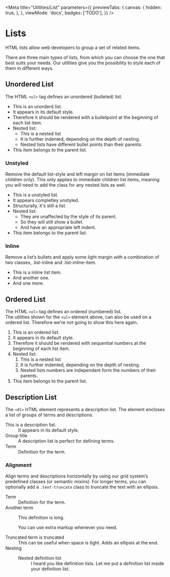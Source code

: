 
<Meta
  title="Utilities/List"
  parameters={{
    previewTabs: {
      canvas: {
        hidden: true,
      },
    },
    viewMode: 'docs',
    badges: ['TODO'],
  }}
/>

# Lists

<p className="lead">HTML lists allow web developers to group a set of related items.</p>

There are three main types of lists, from which you can choose the one that best suits your needs.
Our utilities give you the possibility to style each of them in different ways.

## Unordered List

The HTML `<ul>` tag defines an unordered (bulleted) list.

<Canvas>
  <Story name="Unordered List">
    <ul>
      <li>This is an unorderd list.</li>
      <li>It appears in its default style.</li>
      <li>
        Therefore it should be rendered with a bulletpoint at the beginning of each list item.
      </li>
      <li>
        Nested list:
        <ul>
          <li>This is a nested list</li>
          <li>It is further indented, depending on the depth of nesting.</li>
          <li>Nested lists have different bullet points than their parents.</li>
        </ul>
      </li>
      <li>This item belongs to the parent list.</li>
    </ul>
  </Story>
</Canvas>

### Unstyled

Remove the default list-style and left margin on list items (immediate children only). This only applies to immediate children list items, meaning you will need to add the class for any nested lists as well.

<Canvas withSource="open">
  <Story name="Unordered unstyled">
    <ul className="list-unstyled">
      <li>This is a unstyled list.</li>
      <li>It appears completley unstyled.</li>
      <li>Structurally, it's still a list.</li>
      <li>
        Nested list:
        <ul>
          <li>They are unaffected by the style of its parent.</li>
          <li>So they will still show a bullet.</li>
          <li>And have an appropriate left indent.</li>
        </ul>
      </li>
      <li>This item belongs to the parent list.</li>
    </ul>
  </Story>
</Canvas>

### Inline

Remove a list’s bullets and apply some light margin with a combination of two classes, .list-inline and .list-inline-item.

<Canvas withSource="open">
  <Story name="Unordered inline">
    <ul className="list-inline">
      <li className="list-inline-item">This is a inline list item.</li>
      <li className="list-inline-item">And another one.</li>
      <li className="list-inline-item">And one more.</li>
    </ul>
  </Story>
</Canvas>

## Ordered List

The HTML `<ol>` tag defines an ordered (numbered) list.<br/>
The utilities shown for the `<ul>` element above, can also be used on a ordered list. Therefore we're not going to show this here again.

<Canvas>
  <Story name="Ordered List">
    <ol>
      <li>This is an ordered list.</li>
      <li>It appears in its default style.</li>
      <li>
        Therefore it should be rendered with sequential numbers at the beginning of each list item.
      </li>
      <li>
        Nested list:
        <ol>
          <li>This is a nested list</li>
          <li>It is further indented, depending on the depth of nesting.</li>
          <li>Nested lists numbers are independant form the numbers of their parents.</li>
        </ol>
      </li>
      <li>This item belongs to the parent list.</li>
    </ol>
  </Story>
</Canvas>

## Description List

The `<dl>` HTML element represents a description list. The element encloses a list of groups of terms and descriptions.

<Canvas>
  <Story name="Description List">
    <dl>
      <dt>This is a description list.</dt>
      <dd>It appears in its default style.</dd>
      <dt>Group title</dt>
      <dd>A description list is perfect for defining terms.</dd>
      <dt>Term</dt>
      <dd>Definition for the term.</dd>
    </dl>
  </Story>
</Canvas>

### Alignment

Align terms and descriptions horizontally by using our grid system’s predefined classes (or semantic mixins). For longer terms, you can optionally add a `.text-truncate` class to truncate the text with an ellipsis.

<Canvas withSource="open">
  <Story name="Description Alignment">
    <dl className="row">
      <dt className="col-sm-3">Term</dt>
      <dd className="col-sm-9">Definition for the term.</dd>
      <dt className="col-sm-3">Another term</dt>
      <dd className="col-sm-9">
        <p>This definition is long.</p>
        <p>You can use extra markup whenever you need.</p>
      </dd>
      <dt className="col-sm-3 text-truncate">Truncated term is truncated</dt>
      <dd className="col-sm-9">
        This can be useful when space is tight. Adds an ellipsis at the end.
      </dd>
      <dt class="col-sm-3">Nesting</dt>
      <dd class="col-sm-9">
        <dl class="row">
          <dt class="col-sm-4">Nested definition list</dt>
          <dd class="col-sm-8">
            I heard you like definition lists. Let me put a definition list inside your definition
            list.
          </dd>
        </dl>
      </dd>
    </dl>
  </Story>
</Canvas>
